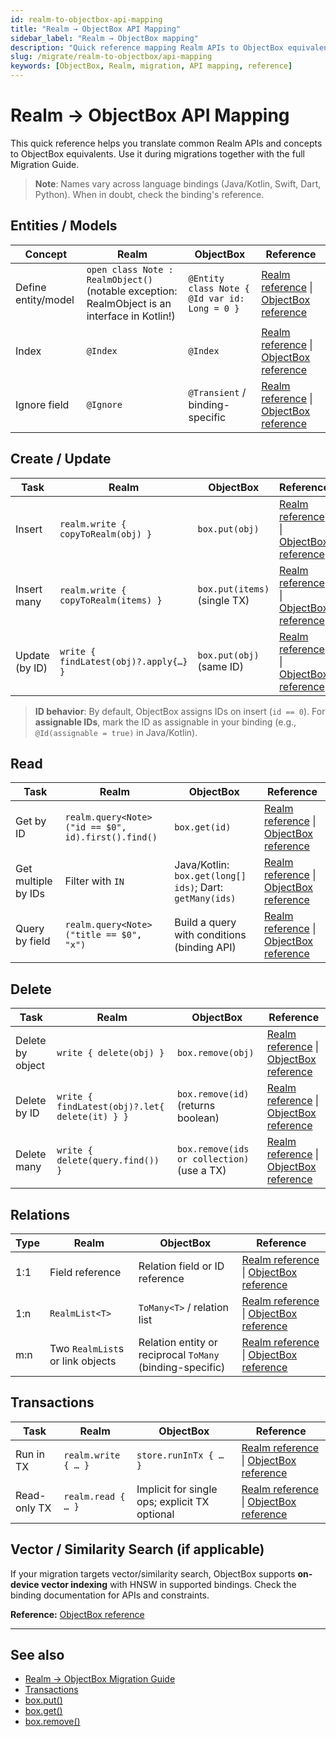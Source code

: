 ```yaml
---
id: realm-to-objectbox-api-mapping
title: "Realm → ObjectBox API Mapping"
sidebar_label: "Realm → ObjectBox mapping"
description: "Quick reference mapping Realm APIs to ObjectBox equivalents across languages."
slug: /migrate/realm-to-objectbox/api-mapping
keywords: [ObjectBox, Realm, migration, API mapping, reference]
---
```


# Realm → ObjectBox API Mapping

This quick reference helps you translate common Realm APIs and concepts to ObjectBox equivalents. Use it during migrations together with the full Migration Guide.

> **Note**: Names vary across language bindings (Java/Kotlin, Swift, Dart, Python). When in doubt, check the binding's reference.

## Entities / Models

| Concept | Realm | ObjectBox | Reference |
|---|---|---|---|
| Define entity/model | `open class Note : RealmObject()` (notable exception: RealmObject is an interface in Kotlin!) | `@Entity class Note { @Id var id: Long = 0 }` | [Realm reference](https://www.mongodb.com/docs/realm-sdks/kotlin/latest/library-base/io.realm.kotlin.types/-realm-object/index.html ) \| [ObjectBox reference](https://docs.objectbox.io/entity-annotations ) || Primary key / ID | `@PrimaryKey var id: Long = 0` | `@Id var id: Long = 0` (auto-assigned on insert unless assignable) | [Realm reference](https://www.mongodb.com/docs/realm-sdks/kotlin/latest/library-base/io.realm.kotlin.types.annotations/-primary-key/index.html) \| [ObjectBox reference](https://docs.objectbox.io/advanced/object-ids) |
| Index | `@Index` | `@Index` | [Realm reference](https://www.mongodb.com/docs/realm-sdks/java/10.3.1/io/realm/RealmObjectSchema.html) \| [ObjectBox reference](https://docs.objectbox.io/entity-annotations) |
| Ignore field | `@Ignore` | `@Transient` / binding-specific | [Realm reference](https://www.mongodb.com/docs/realm-sdks/kotlin/latest/library-base/io.realm.kotlin.types.annotations/-ignore/index.html) \| [ObjectBox reference](https://docs.objectbox.io/entity-annotations) |

## Create / Update

| Task | Realm | ObjectBox | Reference |
|---|---|---|---|
| Insert | `realm.write { copyToRealm(obj) }` | `box.put(obj)` | [Realm reference](https://www.mongodb.com/docs/realm-sdks/kotlin/1.4.0/library-base/-realm%20-kotlin%20-s-d-k/io.realm.kotlin/-mutable-realm/copy-to-realm.html) \| [ObjectBox reference](https://docs.objectbox.io/getting-started) |
| Insert many | `realm.write { copyToRealm(items) }` | `box.put(items)` (single TX) | [Realm reference](https://www.mongodb.com/docs/realm-sdks/kotlin/1.4.0/library-base/-realm%20-kotlin%20-s-d-k/io.realm.kotlin/-mutable-realm/copy-to-realm.html) \| [ObjectBox reference](https://docs.objectbox.io/transactions) |
| Update (by ID) | `write { findLatest(obj)?.apply{…} }` | `box.put(obj)` (same ID) | [Realm reference](https://www.mongodb.com/docs/realm-sdks/kotlin/latest/library-base/io.realm.kotlin/-mutable-realm/find-latest.html) \| [ObjectBox reference](https://docs.objectbox.io/getting-started) |

> **ID behavior**: By default, ObjectBox assigns IDs on insert (`id == 0`). For **assignable IDs**, mark the ID as assignable in your binding (e.g., `@Id(assignable = true)` in Java/Kotlin).

## Read

| Task | Realm | ObjectBox | Reference |
|---|---|---|---|
| Get by ID | `realm.query<Note>("id == $0", id).first().find()` | `box.get(id)` | [Realm reference](https://www.mongodb.com/docs/realm-sdks/kotlin/latest/library-base/io.realm.kotlin.query/RealmQuery/index.html) \| [ObjectBox reference](https://objectbox.io/docfiles/java/current/io/objectbox/Box.html) |
| Get multiple by IDs | Filter with `IN` | Java/Kotlin: `box.get(long[] ids)`; Dart: `getMany(ids)` | [Realm reference](https://www.mongodb.com/docs/realm-sdks/js/latest/tutorial-query-language.html) \| [ObjectBox reference](https://javadoc.io/static/io.objectbox/objectbox-java/2.9.1/io/objectbox/Box.html) |
| Query by field | `realm.query<Note>("title == $0", "x")` | Build a query with conditions (binding API) | [Realm reference](https://www.mongodb.com/docs/realm-sdks/kotlin/latest/library-base/io.realm.kotlin.query/RealmQuery/index.html) \| [ObjectBox reference](https://docs.objectbox.io/queries) |

## Delete

| Task | Realm | ObjectBox | Reference |
|---|---|---|---|
| Delete by object | `write { delete(obj) }` | `box.remove(obj)` | [Realm reference](https://www.mongodb.com/docs/realm-sdks/kotlin/latest/library-base/io.realm.kotlin/-mutable-realm/delete.html) \| [ObjectBox reference](https://docs.objectbox.io/getting-started) |
| Delete by ID | `write { findLatest(obj)?.let{ delete(it) } }` | `box.remove(id)` (returns boolean) | [Realm reference](https://www.mongodb.com/docs/realm-sdks/kotlin/latest/library-base/io.realm.kotlin/-mutable-realm/delete.html) \| [ObjectBox reference](https://objectbox.io/docfiles/java/current/io/objectbox/Box.html) |
| Delete many | `write { delete(query.find()) }` | `box.remove(ids or collection)` (use a TX) | [Realm reference](https://www.mongodb.com/docs/realm-sdks/kotlin/latest/library-base/io.realm.kotlin/-mutable-realm/delete.html) \| [ObjectBox reference](https://objectbox.io/docfiles/java/current/io/objectbox/Box.html) |

## Relations

| Type | Realm | ObjectBox | Reference |
|---|---|---|---|
| 1:1 | Field reference | Relation field or ID reference | [Realm reference](https://www.mongodb.com/docs/realm-sdks/java/10.3.1/io/realm/RealmObjectSchema.html) \| [ObjectBox reference](https://docs.objectbox.io/relations) |
| 1:n | `RealmList<T>` | `ToMany<T>` / relation list | [Realm reference](https://www.mongodb.com/docs/realm-sdks/java/latest/io/realm/RealmList.html) \| [ObjectBox reference](https://docs.objectbox.io/relations) |
| m:n | Two `RealmList`s or link objects | Relation entity or reciprocal `ToMany` (binding-specific) | [Realm reference](https://www.mongodb.com/docs/realm-sdks/java/latest/io/realm/RealmList.html) \| [ObjectBox reference](https://docs.objectbox.io/relations) |

## Transactions

| Task | Realm | ObjectBox | Reference |
|---|---|---|---|
| Run in TX | `realm.write { … }` | `store.runInTx { … }` | [Realm reference](https://www.mongodb.com/docs/realm-sdks/kotlin/latest/library-base/io.realm.kotlin/-mutable-realm/write.html) \| [ObjectBox reference](https://docs.objectbox.io/transactions) |
| Read-only TX | `realm.read { … }` | Implicit for single ops; explicit TX optional | [Realm reference](https://www.mongodb.com/docs/realm-sdks/kotlin/latest/library-base/io.realm.kotlin/-realm/read.html) \| [ObjectBox reference](https://docs.objectbox.io/transactions) |

## Vector / Similarity Search (if applicable)

If your migration targets vector/similarity search, ObjectBox supports **on-device vector indexing** with HNSW in supported bindings. Check the binding documentation for APIs and constraints.

**Reference:** [ObjectBox reference](https://docs.objectbox.io/on-device-vector-search)

---

## See also
- [Realm → ObjectBox Migration Guide](./realm-to-objectbox-migration.mdx)
- [Transactions](./transactions.mdx)
- [box.put()](./box-put-method.mdx)
- [box.get()](./box-get-method.mdx)
- [box.remove()](./box-remove-method.mdx)

<script type="application/ld+json">
{
  "@context": "https://schema.org",
  "@type": "TechArticle",
  "mainEntityOfPage": {
    "@type": "WebPage",
    "@id": "https://dev.objectbox.io/migrate/realm-to-objectbox/api-mapping"
  },
  "headline": "Realm → ObjectBox API Mapping",
  "description": "Quick reference mapping Realm APIs to ObjectBox equivalents across languages.",
  "keywords": "ObjectBox, Realm, migration, API mapping, reference",
  "datePublished": "2025-07-10T11:56:15+02:00",
  "dateModified": "2025-09-10T11:56:15+02:00",
  "author": {
    "@type": "Organization",
    "name": "ObjectBox",
    "url": "https://dev.objectbox.io/"
  }
}
</script>

